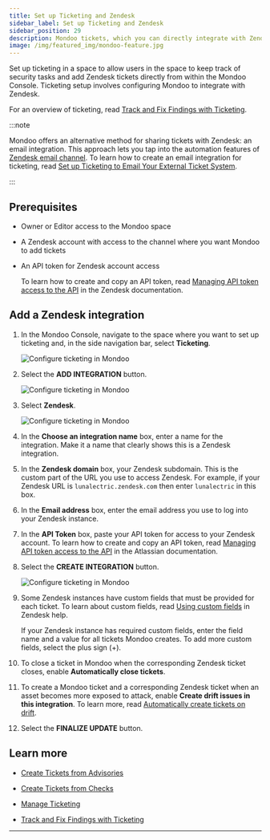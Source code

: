 ```yaml
---
title: Set up Ticketing and Zendesk
sidebar_label: Set up Ticketing and Zendesk
sidebar_position: 29
description: Mondoo tickets, which you can directly integrate with Zendesk, allow you to track remediation of important security findings. Set up an integration with Zendesk to start using ticketing and include Mondoo data in your Zendesk tickets.
image: /img/featured_img/mondoo-feature.jpg
---
```


Set up ticketing in a space to allow users in the space to keep track of security tasks and add Zendesk tickets directly from within the Mondoo Console. Ticketing setup involves configuring Mondoo to integrate with Zendesk.

For an overview of ticketing, read [Track and Fix Findings with Ticketing](/platform/ticketing/overview/).

:::note

Mondoo offers an alternative method for sharing tickets with Zendesk: an email integration. This approach lets you tap into the automation features of [Zendesk email channel](https://support.zendesk.com/hc/en-us/sections/5437005103002-Setting-up-your-email-channel). To learn how to create an email integration for ticketing, read [Set up Ticketing to Email Your External Ticket System](/platform/ticketing/setup-email).

:::

## Prerequisites

- Owner or Editor access to the Mondoo space

- A Zendesk account with access to the channel where you want Mondoo to add tickets

- An API token for Zendesk account access

  To learn how to create and copy an API token, read [Managing API token access to the API](https://support.zendesk.com/hc/en-us/articles/4408889192858-Managing-access-to-the-Zendesk-API#topic_tcb_fk1_2yb) in the Zendesk documentation.

## Add a Zendesk integration

1. In the Mondoo Console, navigate to the space where you want to set up ticketing and, in the side navigation bar, select **Ticketing**.

   ![Configure ticketing in Mondoo](/img/platform/ticketing/ticketing-blank.png)

2. Select the **ADD INTEGRATION** button.

   ![Configure ticketing in Mondoo](/img/platform/ticketing/ticketing-integrations.png)

3. Select **Zendesk**.

   ![Configure ticketing in Mondoo](/img/platform/ticketing/ticketing-add-zendesk.png)

4. In the **Choose an integration name** box, enter a name for the integration. Make it a name that clearly shows this is a Zendesk integration.

5. In the **Zendesk domain** box, your Zendesk subdomain. This is the custom part of the URL you use to access Zendesk. For example, if your Zendesk URL is `lunalectric.zendesk.com` then enter `lunalectric` in this box.

6. In the **Email address** box, enter the email address you use to log into your Zendesk instance.

7. In the **API Token** box, paste your API token for access to your Zendesk account. To learn how to create and copy an API token, read [Managing API token access to the API](https://support.zendesk.com/hc/en-us/articles/4408889192858-Managing-access-to-the-Zendesk-API#topic_tcb_fk1_2yb) in the Atlassian documentation.

8. Select the **CREATE INTEGRATION** button.

   ![Configure ticketing in Mondoo](/img/platform/ticketing/add-zendesk-2.png)

9. Some Zendesk instances have custom fields that must be provided for each ticket. To learn about custom fields, read [Using custom fields](https://support.zendesk.com/hc/en-us/articles/4420210121114-Using-custom-fields) in Zendesk help.

   If your Zendesk instance has required custom fields, enter the field name and a value for all tickets Mondoo creates. To add more custom fields, select the plus sign (+).

10. To close a ticket in Mondoo when the corresponding Zendesk ticket closes, enable **Automatically close tickets**.

11. To create a Mondoo ticket and a corresponding Zendesk ticket when an asset becomes more exposed to attack, enable **Create drift issues in this integration**. To learn more, read [Automatically create tickets on drift](/platform/ticketing/manage#automatically-create-tickets-on-drift).

12. Select the **FINALIZE UPDATE** button.

## Learn more

- [Create Tickets from Advisories](/platform/ticketing/advisories/)

- [Create Tickets from Checks](/platform/ticketing/checks/)

- [Manage Ticketing](/platform/ticketing/manage/)

- [Track and Fix Findings with Ticketing](/platform/ticketing/overview/)

---
